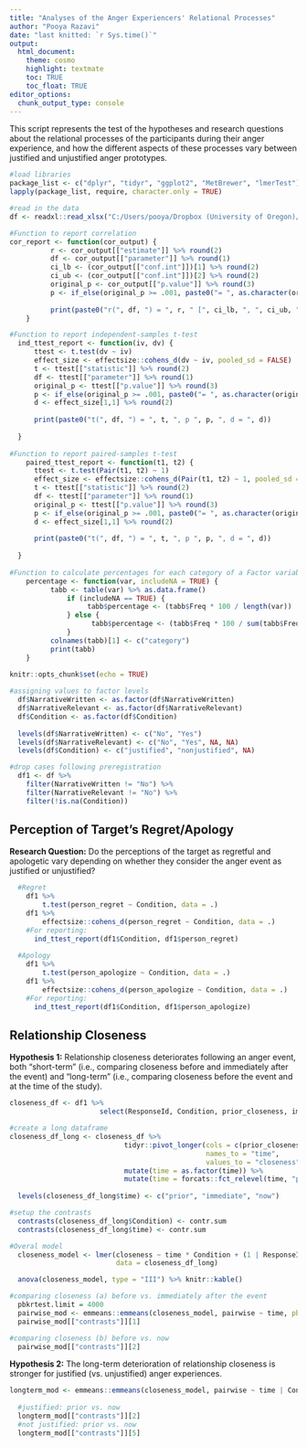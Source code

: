 ```yaml
---
title: "Analyses of the Anger Experiencers' Relational Processes"
author: "Pooya Razavi"
date: "last knitted: `r Sys.time()`"
output: 
  html_document:
    theme: cosmo
    highlight: textmate
    toc: TRUE
    toc_float: TRUE
editor_options: 
  chunk_output_type: console
---
```


This script represents the test of the hypotheses and research questions about the relational processes of the participants during their anger experience, and how the different aspects of these processes vary between justified and unjustified anger prototypes.

```r
#load libraries
package_list <- c("dplyr", "tidyr", "ggplot2", "MetBrewer", "lmerTest")
lapply(package_list, require, character.only = TRUE)

#read in the data
df <- readxl::read_xlsx("C:/Users/pooya/Dropbox (University of Oregon)/Anger Dissertation/Prototype study analysis/ProcessedData_F21_W22_S22_F22.xlsx")

#Function to report correlation
cor_report <- function(cor_output) {
          r <- cor_output[["estimate"]] %>% round(2)
          df <- cor_output[["parameter"]] %>% round(1)
          ci_lb <- (cor_output[["conf.int"]])[1] %>% round(2)
          ci_ub <- (cor_output[["conf.int"]])[2] %>% round(2)
          original_p <- cor_output[["p.value"]] %>% round(3)
          p <- if_else(original_p >= .001, paste0("= ", as.character(original_p)), "< .001")
          
          print(paste0("r(", df, ") = ", r, " [", ci_lb, ", ", ci_ub, "], p ", p))
    }

#Function to report independent-samples t-test
  ind_ttest_report <- function(iv, dv) {
      ttest <- t.test(dv ~ iv)
      effect_size <- effectsize::cohens_d(dv ~ iv, pooled_sd = FALSE)
      t <- ttest[["statistic"]] %>% round(2)
      df <- ttest[["parameter"]] %>% round(1)
      original_p <- ttest[["p.value"]] %>% round(3)
      p <- if_else(original_p >= .001, paste0("= ", as.character(original_p)), "< .001")
      d <- effect_size[1,1] %>% round(2)    
      
      print(paste0("t(", df, ") = ", t, ", p ", p, ", d = ", d))
      
  }
  
#Function to report paired-samples t-test
    paired_ttest_report <- function(t1, t2) {
      ttest <- t.test(Pair(t1, t2) ~ 1)
      effect_size <- effectsize::cohens_d(Pair(t1, t2) ~ 1, pooled_sd = FALSE)
      t <- ttest[["statistic"]] %>% round(2)
      df <- ttest[["parameter"]] %>% round(1)
      original_p <- ttest[["p.value"]] %>% round(3)
      p <- if_else(original_p >= .001, paste0("= ", as.character(original_p)), "< .001")
      d <- effect_size[1,1] %>% round(2)    
      
      print(paste0("t(", df, ") = ", t, ", p ", p, ", d = ", d))
      
  }
  
#Function to calculate percentages for each category of a Factor variable
    percentage <- function(var, includeNA = TRUE) {
          tabb <- table(var) %>% as.data.frame()
              if (includeNA == TRUE) {
                   tabb$percentage <- (tabb$Freq * 100 / length(var))
              } else {
                    tabb$percentage <- (tabb$Freq * 100 / sum(tabb$Freq))
              }
          colnames(tabb)[1] <- c("category")
          print(tabb)
    }
    
knitr::opts_chunk$set(echo = TRUE)
```


```r
#assigning values to factor levels
  df$NarrativeWritten <- as.factor(df$NarrativeWritten)
  df$NarrativeRelevant <- as.factor(df$NarrativeRelevant)
  df$Condition <- as.factor(df$Condition)
  
  levels(df$NarrativeWritten) <- c("No", "Yes")
  levels(df$NarrativeRelevant) <- c("No", "Yes", NA, NA) 
  levels(df$Condition) <- c("justified", "nonjustified", NA)

#drop cases following preregistration
  df1 <- df %>% 
    filter(NarrativeWritten != "No") %>% 
    filter(NarrativeRelevant != "No") %>% 
    filter(!is.na(Condition))

```


## Perception of Target's Regret/Apology

**Research Question:** Do the perceptions of the target as regretful and apologetic vary depending on whether they consider the anger event as justified or unjustified? 

```r
  #Regret 
    df1 %>% 
        t.test(person_regret ~ Condition, data = .)
    df1 %>% 
        effectsize::cohens_d(person_regret ~ Condition, data = .)
    #For reporting:
      ind_ttest_report(df1$Condition, df1$person_regret)
      
  #Apology
    df1 %>% 
        t.test(person_apologize ~ Condition, data = .)
    df1 %>% 
        effectsize::cohens_d(person_apologize ~ Condition, data = .)
    #For reporting:
      ind_ttest_report(df1$Condition, df1$person_apologize)

```

## Relationship Closeness

**Hypothesis 1:** Relationship closeness deteriorates following an anger event, both “short-term” (i.e., comparing closeness before and immediately after the event) and “long-term” (i.e., comparing closeness before the event and at the time of the study).

```r
closeness_df <- df1 %>% 
                      select(ResponseId, Condition, prior_closeness, immed_closeness, now_closeness)

#create a long dataframe
closeness_df_long <- closeness_df %>% 
                            tidyr::pivot_longer(cols = c(prior_closeness, immed_closeness, now_closeness),
                                                names_to = "time",
                                                values_to = "closeness") %>% 
                            mutate(time = as.factor(time)) %>% 
                            mutate(time = forcats::fct_relevel(time, "prior_closeness", "immed_closeness", "now_closeness"))
                      
  levels(closeness_df_long$time) <- c("prior", "immediate", "now")

#setup the contrasts
  contrasts(closeness_df_long$Condition) <- contr.sum
  contrasts(closeness_df_long$time) <- contr.sum  

#Overal model
  closeness_model <- lmer(closeness ~ time * Condition + (1 | ResponseId),
                          data = closeness_df_long)

  anova(closeness_model, type = "III") %>% knitr::kable()

#comparing closeness (a) before vs. immediately after the event 
  pbkrtest.limit = 4000
  pairwise_mod <- emmeans::emmeans(closeness_model, pairwise ~ time, pbkrtest.limit = 4000)
  pairwise_mod[["contrasts"]][1]

#comparing closeness (b) before vs. now
  pairwise_mod[["contrasts"]][2]

```

**Hypothesis 2:** The long-term deterioration of relationship closeness is stronger for justified (vs. unjustified) anger experiences.

```r
longterm_mod <- emmeans::emmeans(closeness_model, pairwise ~ time | Condition, pbkrtest.limit = 4000)
  
  #justified: prior vs. now
  longterm_mod[["contrasts"]][2]
  #not justified: prior vs. now
  longterm_mod[["contrasts"]][5]

```

